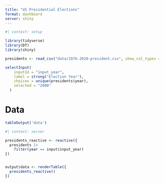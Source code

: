 ```yaml
---
title: "️US Presidential Elections"
format: dashboard
server: shiny
---
```


```r
#| context: setup

library(tidyverse)
library(DT)
library(shiny)

presidents <- read_csv("data/1976-2020-president.csv", show_col_types = FALSE)
```


```r

selectInput(
    inputId = "input_year",
    label = strong("Election Year"),
    choices = unique(presidents$year),
    selected = "2000"
  )
```

# Data

```r
tableOutput('data')
```

```r
#| context: server

presidents_reactive <- reactive({
  presidents |>
    filter(year == input$input_year)
})


output$data <- renderTable({
  presidents_reactive()
})
```
